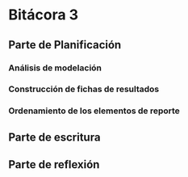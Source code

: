 # Bitácora 3 

## Parte de Planificación 

### Análisis de modelación

### Construcción de fichas de resultados

### Ordenamiento de los elementos de reporte

## Parte de escritura

## Parte de reflexión